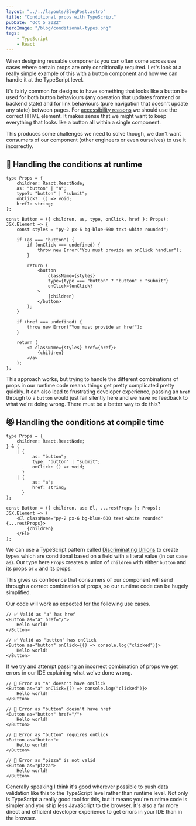 ```yaml
---
layout: "../../layouts/BlogPost.astro"
title: "Conditional props with TypeScript"
pubDate: "Oct 5 2022"
heroImage: "/blog/conditional-types.png"
tags:
    - TypeScript
    - React
---
```


When designing reusable components you can often come across use cases where
certain props are only conditionally required. Let's look at a really simple
example of this with a button component and how we can handle it at the
TypeScript level.

It's fairly common for designs to have something that looks like a button be
used for both button behaviours (any operation that updates frontend or backend
state) and for link behaviours (pure navigation that doesn't update any state)
between pages. For
[accessibility reasons](https://www.digitala11y.com/links-vs-buttons-a-perennial-problem)
we should use the correct HTML element. It makes sense that we might want to
keep everything that looks like a button all within a single component.

This produces some challenges we need to solve though, we don't want consumers
of our component (other engineers or even ourselves) to use it incorrectly.

## 💩 Handling the conditions at runtime

```tsx
type Props = {
    children: React.ReactNode;
    as: "button" | "a";
    type?: "button" | "submit";
    onClick?: () => void;
    href?: string;
};

const Button = ({ children, as, type, onClick, href }: Props): JSX.Element => {
    const styles = "py-2 px-6 bg-blue-600 text-white rounded";

    if (as === "button") {
        if (onClick === undefined) {
            throw new Error("You must provide an onClick handler");
        }

        return (
            <button
                className={styles}
                type={type === "button" ? "button" : "submit"}
                onClick={onClick}
            >
                {children}
            </button>
        );
    }

    if (href === undefined) {
        throw new Error("You must provide an href");
    }

    return (
        <a className={styles} href={href}>
            {children}
        </a>
    );
};
```

This approach works, but trying to handle the different combinations of props in
our runtime code means things get pretty complicated pretty quickly. It can also
lead to frustrating developer experience, passing an `href` through to a
`button` would just fail silently here and we have no feedback to what we're
doing wrong. There must be a better way to do this?

## 😻 Handling the conditions at compile time

```tsx
type Props = {
    children: React.ReactNode;
} & (
    | {
          as: "button";
          type: "button" | "submit";
          onClick: () => void;
      }
    | {
          as: "a";
          href: string;
      }
);

const Button = ({ children, as: El, ...restProps }: Props): JSX.Element => (
    <El className="py-2 px-6 bg-blue-600 text-white rounded" {...restProps}>
        {children}
    </El>
);
```

We can use a TypeScript pattern called
[Discriminating Unions](https://www.typescriptlang.org/docs/handbook/unions-and-intersections.html#discriminating-unions)
to create types which are conditional based on a field with a literal value (in
our case `as`). Our type here `Props` creates a union of `children` with either
`button` and its props or `a` and its props.

This gives us confidence that consumers of our component will send through a
correct combination of props, so our runtime code can be hugely simplified.

Our code will work as expected for the following use cases.

```tsx
// ✅ Valid as "a" has href
<Button as="a" href="/">
    Hello world!
</Button>

// ✅ Valid as "button" has onClick
<Button as="button" onClick={() => console.log("clicked")}>
    Hello world!
</Button>
```

If we try and attempt passing an incorrect combination of props we get errors in
our IDE explaining what we've done wrong.

```tsx
// 🚫 Error as "a" doesn't have onClick
<Button as="a" onClick={() => console.log("clicked")}>
    Hello world!
</Button>

// 🚫 Error as "button" doesn't have href
<Button as="button" href="/">
    Hello world!
</Button>

// 🚫 Error as "button" requires onClick
<Button as="button">
    Hello world!
</Button>

// 🚫 Error as "pizza" is not valid
<Button as="pizza">
    Hello world!
</Button>
```

Generally speaking I think it's good wherever possible to push data validation
like this to the TypeScript level rather than runtime level. Not only is
TypeScript a really good tool for this, but it means you're runtime code is
simpler and you ship less JavaScript to the browser. It's also a far more direct
and efficient developer experience to get errors in your IDE than in the
browser.
